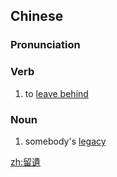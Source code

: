 {{also|留遗}}
==Chinese==
{{zh-forms|s=留遗}}

===Pronunciation===
{{zh-pron
|m=liúyí
|cat=v,n
}}

===Verb===
{{zh-verb}}

# to [[leave behind]]

===Noun===
{{zh-noun}}

# somebody's [[legacy]]

[[zh:留遺]]